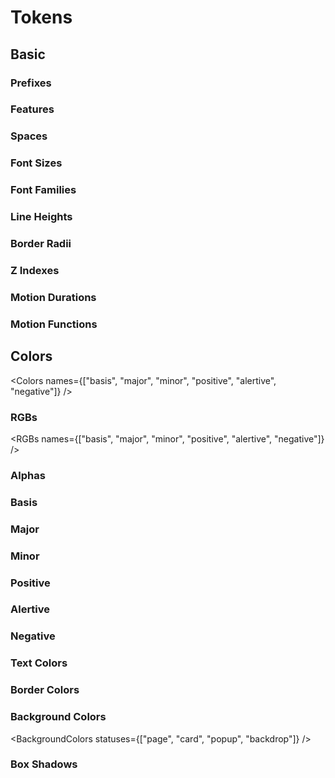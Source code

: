 
<Meta title="Designs/Tokens" />

# Tokens

## Basic

### Prefixes

<Prefixes />

### Features

<Features />

### Spaces

<Spaces />

### Font Sizes

<FontSizes />

### Font Families

<FontFamilies />

### Line Heights

<LineHeights />

### Border Radii

<BorderRadii />

### Z Indexes

<ZIndexes />

### Motion Durations

<MotionDurations />

### Motion Functions

<MotionFunctions />

## Colors

<Colors
  names={["basis", "major", "minor", "positive", "alertive", "negative"]}
/>

### RGBs

<RGBs names={["basis", "major", "minor", "positive", "alertive", "negative"]} />

### Alphas

<Alphas />

### Basis

<Scales name="basis" />

### Major

<Scales name="major" />

### Minor

<Scales name="minor" />

### Positive

<Scales name="positive" />

### Alertive

<Scales name="alertive" />

### Negative

<Scales name="negative" />

### Text Colors

<TextColors />
<TextColors variant="solid" />

### Border Colors

<BorderColors />
<BorderColors variant="deep" />
<BorderColors variant="solid" />

### Background Colors

<BackgroundColors statuses={["page", "card", "popup", "backdrop"]} />
<BackgroundColors />
<BackgroundColors variant="deep" />
<BackgroundColors variant="solid" />

### Box Shadows

<BoxShadows />
